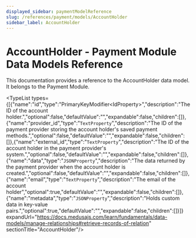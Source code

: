 ```yaml
---
displayed_sidebar: paymentModelReference
slug: /references/payment/models/AccountHolder
sidebar_label: AccountHolder
---
```



# AccountHolder - Payment Module Data Models Reference

This documentation provides a reference to the AccountHolder data model. It belongs to the Payment Module.

<SourceCodeLink link="https://github.com/medusajs/medusa/blob/cab00ff2b8935fdd788157ee36402ae59b079268/packages/modules/payment/src/models/account-holder.ts#L3" />

<TypeList types={[{"name":"id","type":"PrimaryKeyModifier&#60;IdProperty&#62;","description":"The ID of the account holder.","optional":false,"defaultValue":"","expandable":false,"children":[]},{"name":"provider_id","type":"`TextProperty`","description":"The ID of the payment provider storing the account holder's saved payment methods.","optional":false,"defaultValue":"","expandable":false,"children":[]},{"name":"external_id","type":"`TextProperty`","description":"The ID of the account holder in the payment provider's system.","optional":false,"defaultValue":"","expandable":false,"children":[]},{"name":"data","type":"`JSONProperty`","description":"The data returned by the payment provider when the account holder is created.","optional":false,"defaultValue":"","expandable":false,"children":[]},{"name":"email","type":"`TextProperty`","description":"The email of the account holder","optional":true,"defaultValue":"","expandable":false,"children":[]},{"name":"metadata","type":"`JSONProperty`","description":"Holds custom data in key-value pairs.","optional":true,"defaultValue":"","expandable":false,"children":[]}]} expandUrl="https://docs.medusajs.com/learn/fundamentals/data-models/manage-relationships#retrieve-records-of-relation" sectionTitle="AccountHolder"/>
